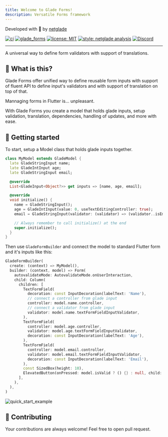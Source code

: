 ```yaml
---
title: Welcome to Glade Forms!
description: Versatile Forms framework
---
```


Developed with 💚 by [netglade][netglade_link]

[![ci][ci_badge]][ci_badge_link]
[![glade_forms][glade_forms_pub_badge]][glade_forms_pub_badge_link]
[![license: MIT][license_badge]][license_badge_link]
[![style: netglade analysis][style_badge]][style_badge_link]
[![Discord][discord_badge]][discord_badge_link]

---

A universal way to define form validators with support of translations.

## 👀 What is this?

Glade Forms offer unified way to define reusable form inputs
with support of fluent API to define input's validators
and with support of translation on top of that.

Mannaging forms in Flutter is... unpleasant.

With Glade Forms you create a model that holds glade inputs,
setup validation, translation, dependencies, handling of updates,
and more with ease.

## 🚀 Getting started

To start,
setup a Model class that holds glade inputs together.

```dart
class MyModel extends GladeModel {
  late GladeStringInput name;
  late GladeIntInput age;
  late GladeStringInput email;

  @override
  List<GladeInput<Object?>> get inputs => [name, age, email];

  @override
  void initialize() {
    name = GladeStringInput();
    age = GladeIntInput(value: 0, useTextEditingController: true);
    email = GladeStringInput(validator: (validator) => (validator..isEmail()).build());

    // Always remember to call initialize() at the end
    super.initialize();
  }
}
```

Then use `GladeFormBuilder`
and connect the model to standard Flutter form and it's inputs like this:

```dart
GladeFormBuilder(
  create: (context) => MyModel(),
  builder: (context, model) => Form(
    autovalidateMode: AutovalidateMode.onUserInteraction,
    child: Column(
      children: [
        TextFormField(
          decoration: const InputDecoration(labelText: 'Name'),
          // connect a controller from glade input
          controller: model.name.controller,
          // connect a validator from glade input
          validator: model.name.textFormFieldInputValidator,
        ),
        TextFormField(
          controller: model.age.controller,
          validator: model.age.textFormFieldInputValidator,
          decoration: const InputDecoration(labelText: 'Age'),
        ),
        TextFormField(
          controller: model.email.controller,
          validator: model.email.textFormFieldInputValidator,
          decoration: const InputDecoration(labelText: 'Email'),
        ),
        const SizedBox(height: 10),
        ElevatedButton(onPressed: model.isValid ? () {} : null, child: const Text('Save')),
      ],
    ),
  ),
)
```

![quick_start_example](/assets/quickstart.gif)

## 👏 Contributing

Your contributions are always welcome! Feel free to open pull request.

[netglade_link]: https://netglade.com/en
[ci_badge]: https://github.com/netglade/glade_forms/actions/workflows/ci.yaml/badge.svg
[ci_badge_link]: https://github.com/netglade/glade_forms/actions
[license_badge]: https://img.shields.io/badge/license-MIT-blue.svg
[license_badge_link]: https://opensource.org/licenses/MIT
[style_badge]: https://img.shields.io/badge/style-netglade_analysis-26D07C.svg
[style_badge_link]: https://pub.dev/packages/netglade_analysis
[glade_forms_pub_badge]: https://img.shields.io/pub/v/glade_forms.svg
[glade_forms_pub_badge_link]: https://pub.dartlang.org/packages/glade_forms
[discord_badge]: https://img.shields.io/discord/1091460081054400532.svg?logo=discord&color=blue
[discord_badge_link]: https://discord.gg/sJfBBuDZy4
[storybook_demo_link]: https://netglade.github.io/glade_forms

